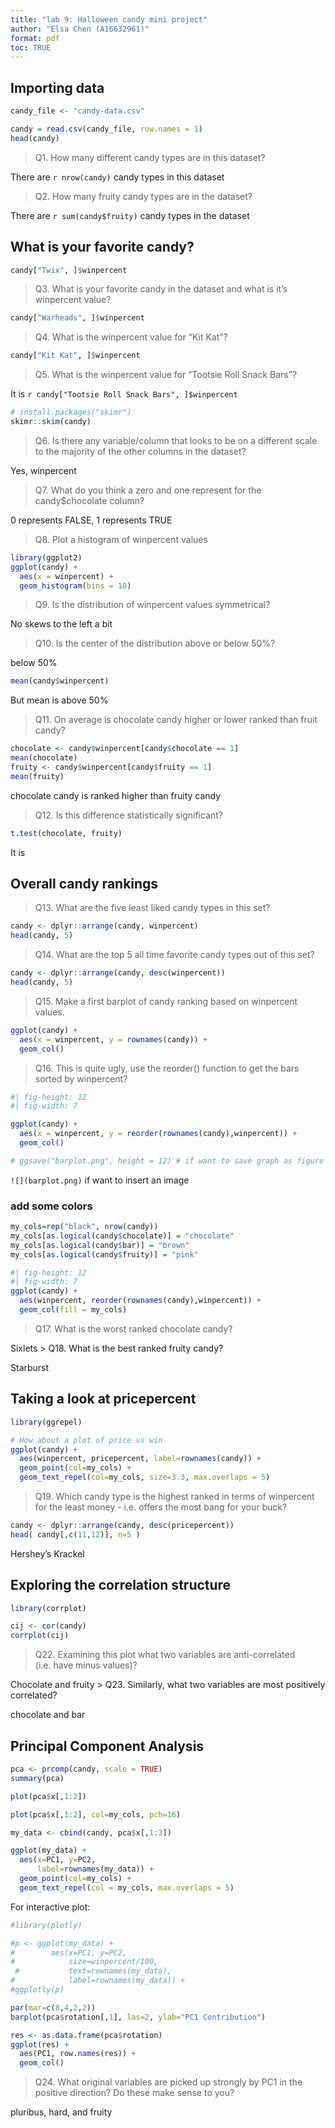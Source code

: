 ```yaml
---
title: "lab 9: Halloween candy mini project"
author: "Elsa Chen (A16632961)"
format: pdf
toc: TRUE
---
```


## Importing data

```r
candy_file <- "candy-data.csv"

candy = read.csv(candy_file, row.names = 1)
head(candy)
```

> Q1. How many different candy types are in this dataset?

There are `r nrow(candy)` candy types in this dataset

> Q2. How many fruity candy types are in the dataset?

There are `r sum(candy$fruity)` candy types in the dataset

## What is your favorite candy?

```r
candy["Twix", ]$winpercent
```

> Q3. What is your favorite candy in the dataset and what is it's winpercent value?

```r
candy["Warheads", ]$winpercent
```

> Q4. What is the winpercent value for "Kit Kat"?

```r
candy["Kit Kat", ]$winpercent
```

> Q5. What is the winpercent value for "Tootsie Roll Snack Bars"?

It is `r candy["Tootsie Roll Snack Bars", ]$winpercent`


```r
# install.packages("skimr")
skimr::skim(candy)
```

> Q6. Is there any variable/column that looks to be on a different scale to the majority of the other columns in the dataset?

Yes, winpercent

> Q7. What do you think a zero and one represent for the candy$chocolate column?

0 represents FALSE, 1 represents TRUE

> Q8. Plot a histogram of winpercent values

```r
library(ggplot2)
ggplot(candy) +
  aes(x = winpercent) +
  geom_histogram(bins = 10)
```

> Q9. Is the distribution of winpercent values symmetrical?

No skews to the left a bit

> Q10. Is the center of the distribution above or below 50%?

below 50%
```r
mean(candy$winpercent)
```
But mean is above 50%

> Q11. On average is chocolate candy higher or lower ranked than fruit candy?

```r
chocolate <- candy$winpercent[candy$chocolate == 1]
mean(chocolate)
fruity <- candy$winpercent[candy$fruity == 1]
mean(fruity)

```
chocolate candy is ranked higher than fruity candy

> Q12. Is this difference statistically significant?

```r
t.test(chocolate, fruity)
```
It is

## Overall candy rankings

> Q13. What are the five least liked candy types in this set?

```r
candy <- dplyr::arrange(candy, winpercent)
head(candy, 5)
```

> Q14. What are the top 5 all time favorite candy types out of this set?

```r
candy <- dplyr::arrange(candy, desc(winpercent))
head(candy, 5)
```

> Q15. Make a first barplot of candy ranking based on winpercent values.

```r
ggplot(candy) + 
  aes(x = winpercent, y = rownames(candy)) +
  geom_col()
```

> Q16. This is quite ugly, use the reorder() function to get the bars sorted by winpercent?

```r
#| fig-height: 12
#| fig-width: 7

ggplot(candy) + 
  aes(x = winpercent, y = reorder(rownames(candy),winpercent)) +
  geom_col()

# ggsave("barplot.png", height = 12) # if want to save graph as figure
```

`![](barplot.png)` if want to insert an image

### add some colors

```r
my_cols=rep("black", nrow(candy))
my_cols[as.logical(candy$chocolate)] = "chocolate"
my_cols[as.logical(candy$bar)] = "brown"
my_cols[as.logical(candy$fruity)] = "pink"
```

```r
#| fig-height: 12
#| fig-width: 7
ggplot(candy) + 
  aes(winpercent, reorder(rownames(candy),winpercent)) +
  geom_col(fill = my_cols) 
```

> Q17. What is the worst ranked chocolate candy?

Sixlets
> Q18. What is the best ranked fruity candy?

Starburst

## Taking a look at pricepercent

```r
library(ggrepel)

# How about a plot of price vs win
ggplot(candy) +
  aes(winpercent, pricepercent, label=rownames(candy)) +
  geom_point(col=my_cols) + 
  geom_text_repel(col=my_cols, size=3.3, max.overlaps = 5)
```

> Q19. Which candy type is the highest ranked in terms of winpercent for the least money - i.e. offers the most bang for your buck?

```r
candy <- dplyr::arrange(candy, desc(pricepercent))
head( candy[,c(11,12)], n=5 )
```
Hershey's Krackel

## Exploring the correlation structure

```r
library(corrplot)

cij <- cor(candy)
corrplot(cij)
```
> Q22. Examining this plot what two variables are anti-correlated (i.e. have minus values)?

Chocolate and fruity
> Q23. Similarly, what two variables are most positively correlated?

chocolate and bar

## Principal Component Analysis

```r
pca <- prcomp(candy, scale = TRUE)
summary(pca)
```

```r
plot(pca$x[,1:2])
```
```r
plot(pca$x[,1:2], col=my_cols, pch=16)
```

```r
my_data <- cbind(candy, pca$x[,1:3])
```

```r
ggplot(my_data) + 
  aes(x=PC1, y=PC2,
      label=rownames(my_data)) +
  geom_point(col=my_cols) +
  geom_text_repel(col = my_cols, max.overlaps = 5)
```
For interactive plot:
```r
#library(plotly)
```

```r
#p <- ggplot(my_data) + 
#        aes(x=PC1, y=PC2, 
#            size=winpercent/100,  
 #           text=rownames(my_data),
#            label=rownames(my_data)) +
#ggplotly(p)
```

```r
par(mar=c(8,4,2,2))
barplot(pca$rotation[,1], las=2, ylab="PC1 Contribution")
```
```r
res <- as.data.frame(pca$rotation)
ggplot(res) +
  aes(PC1, row.names(res)) +
  geom_col()
```
> Q24. What original variables are picked up strongly by PC1 in the positive direction? Do these make sense to you?

pluribus, hard, and fruity
